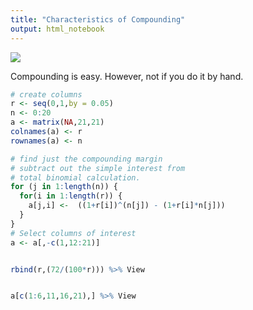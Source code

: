 ```yaml
---
title: "Characteristics of Compounding"
output: html_notebook
---
```


![](http://imgs.xkcd.com/comics/investing.png)

Compounding is easy. However, not if you do it by hand.






```r
# create columns
r <- seq(0,1,by = 0.05)
n <- 0:20
a <- matrix(NA,21,21)
colnames(a) <- r
rownames(a) <- n

# find just the compounding margin
# subtract out the simple interest from 
# total binomial calculation.
for (j in 1:length(n)) {
  for(i in 1:length(r)) {
    a[j,i] <-  ((1+r[i])^(n[j]) - (1+r[i]*n[j]))
  }
}
# Select columns of interest
a <- a[,-c(1,12:21)]


rbind(r,(72/(100*r))) %>% View 


a[c(1:6,11,16,21),] %>% View
```

